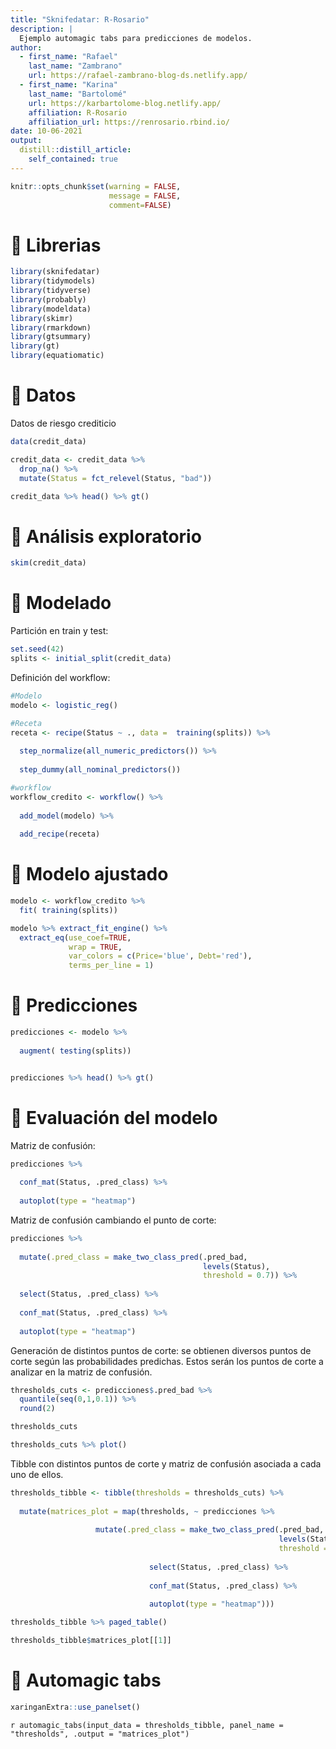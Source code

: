 ```yaml
---
title: "Sknifedatar: R-Rosario"
description: |
  Ejemplo automagic tabs para predicciones de modelos.
author:
  - first_name: "Rafael"
    last_name: "Zambrano"
    url: https://rafael-zambrano-blog-ds.netlify.app/
  - first_name: "Karina"
    last_name: "Bartolomé"
    url: https://karbartolome-blog.netlify.app/
    affiliation: R-Rosario
    affiliation_url: https://renrosario.rbind.io/
date: 10-06-2021
output:
  distill::distill_article:
    self_contained: true
---
```


```r
knitr::opts_chunk$set(warning = FALSE, 
                      message = FALSE, 
                      comment=FALSE)
```

# 🔹 Librerias

```r
library(sknifedatar)
library(tidymodels)
library(tidyverse)
library(probably)
library(modeldata)
library(skimr)
library(rmarkdown)
library(gtsummary)
library(gt)
library(equatiomatic)
```

# 🔹 Datos

Datos de riesgo crediticio

```r
data(credit_data)

credit_data <- credit_data %>% 
  drop_na() %>% 
  mutate(Status = fct_relevel(Status, "bad"))

credit_data %>% head() %>% gt()
```

# 🔹 Análisis exploratorio

```r
skim(credit_data)
```

# 🔹 Modelado

Partición en train y test:

```r
set.seed(42)
splits <- initial_split(credit_data)
```

Definición del workflow: 

```r
#Modelo
modelo <- logistic_reg() 

#Receta
receta <- recipe(Status ~ ., data =  training(splits)) %>% 
  
  step_normalize(all_numeric_predictors()) %>% 
  
  step_dummy(all_nominal_predictors())

#workflow
workflow_credito <- workflow() %>% 
  
  add_model(modelo) %>% 
  
  add_recipe(receta)
```

# 🔹 Modelo ajustado

```r
modelo <- workflow_credito %>% 
  fit( training(splits))

modelo %>% extract_fit_engine() %>% 
  extract_eq(use_coef=TRUE, 
             wrap = TRUE,
             var_colors = c(Price='blue', Debt='red'), 
             terms_per_line = 1)
```

# 🔹 Predicciones 

```r
predicciones <- modelo %>% 
  
  augment( testing(splits))


predicciones %>% head() %>% gt()
```

# 🔹 Evaluación del modelo

Matriz de confusión:

```r
predicciones %>% 
  
  conf_mat(Status, .pred_class) %>% 
  
  autoplot(type = "heatmap")
```

Matriz de confusión cambiando el punto de corte: 

```r
predicciones %>% 
  
  mutate(.pred_class = make_two_class_pred(.pred_bad,
                                           levels(Status), 
                                           threshold = 0.7)) %>% 
  
  select(Status, .pred_class) %>% 
  
  conf_mat(Status, .pred_class) %>% 
  
  autoplot(type = "heatmap")
```

Generación de distintos puntos de corte: se obtienen diversos puntos de corte según las probabilidades predichas. Estos serán los puntos de corte a analizar en la matriz de confusión. 

```r
thresholds_cuts <- predicciones$.pred_bad %>% 
  quantile(seq(0,1,0.1)) %>% 
  round(2)

thresholds_cuts

thresholds_cuts %>% plot()
```

Tibble con distintos puntos de corte y matriz de confusión asociada a cada uno de ellos. 

```r
thresholds_tibble <- tibble(thresholds = thresholds_cuts) %>%
  
  mutate(matrices_plot = map(thresholds, ~ predicciones %>%
                               
                   mutate(.pred_class = make_two_class_pred(.pred_bad,
                                                            levels(Status),
                                                            threshold = .x)) %>% 
                               
                               select(Status, .pred_class) %>% 
                               
                               conf_mat(Status, .pred_class) %>% 
                               
                               autoplot(type = "heatmap")))

thresholds_tibble %>% paged_table()
```

```r
thresholds_tibble$matrices_plot[[1]]
```

# 🔹 Automagic tabs 

```r
xaringanExtra::use_panelset()
```

`r automagic_tabs(input_data = thresholds_tibble, panel_name = "thresholds", .output = "matrices_plot")`
